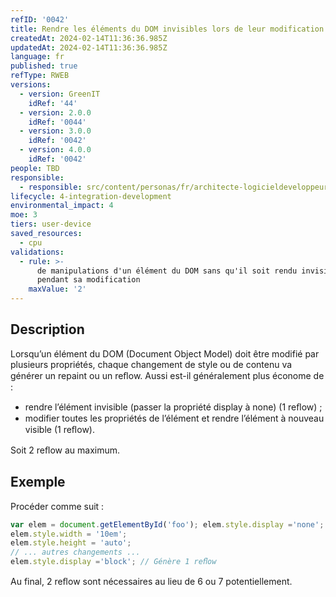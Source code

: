 ```yaml
---
refID: '0042'
title: Rendre les éléments du DOM invisibles lors de leur modification
createdAt: 2024-02-14T11:36:36.985Z
updatedAt: 2024-02-14T11:36:36.985Z
language: fr
published: true
refType: RWEB
versions:
  - version: GreenIT
    idRef: '44'
  - version: 2.0.0
    idRef: '0044'
  - version: 3.0.0
    idRef: '0042'
  - version: 4.0.0
    idRef: '0042'
people: TBD
responsible:
  - responsible: src/content/personas/fr/architecte-logicieldeveloppeur.mdx
lifecycle: 4-integration-development
environmental_impact: 4
moe: 3
tiers: user-device
saved_resources:
  - cpu
validations:
  - rule: >-
      de manipulations d'un élément du DOM sans qu'il soit rendu invisible
      pendant sa modification
    maxValue: '2'
---
```


## Description

Lorsqu’un élément du DOM (Document Object Model) doit être modifié par plusieurs propriétés, chaque changement de style ou de contenu va générer un repaint ou un reﬂow. Aussi est-il généralement plus économe de :

* rendre l’élément invisible (passer la propriété display à none) (1 reﬂow) ;
* modifier toutes les propriétés de l’élément et rendre l’élément à nouveau visible (1 reﬂow).

Soit 2 reﬂow au maximum.

## Exemple

Procéder comme suit :

```javascript
var elem = document.getElementById('foo'); elem.style.display ='none'; // Génère 1 reﬂow
elem.style.width = '10em';
elem.style.height = 'auto';
// ... autres changements ...
elem.style.display ='block'; // Génère 1 reﬂow
```

Au final, 2 reﬂow sont nécessaires au lieu de 6 ou 7 potentiellement.
